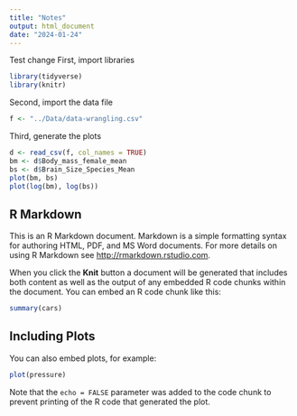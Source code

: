 ```yaml
---
title: "Notes"
output: html_document
date: "2024-01-24"
---
```

Test change
First, import libraries
```r
library(tidyverse)
library(knitr)
```

Second, import the data file
```r
f <- "../Data/data-wrangling.csv"
```

Third, generate the plots
```r
d <- read_csv(f, col_names = TRUE)
bm <- d$Body_mass_female_mean
bs <- d$Brain_Size_Species_Mean
plot(bm, bs)
plot(log(bm), log(bs))
```

## R Markdown

This is an R Markdown document. Markdown is a simple formatting syntax for authoring HTML, PDF, and MS Word documents. For more details on using R Markdown see <http://rmarkdown.rstudio.com>.

When you click the **Knit** button a document will be generated that includes both content as well as the output of any embedded R code chunks within the document. You can embed an R code chunk like this:

```r
summary(cars)
```

## Including Plots

You can also embed plots, for example:

```r
plot(pressure)
```

Note that the `echo = FALSE` parameter was added to the code chunk to prevent printing of the R code that generated the plot.
